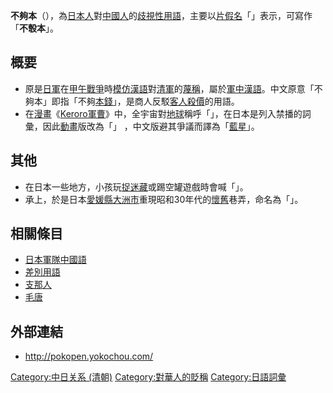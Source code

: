 {{unreferenced|time=2011-01-15T03:57:55+00:00}}
{{noteref|關於「彀」，請參照[[wikt:彀|wikt:彀]]。}}
{{japanese|japanese=不彀本|kana=ポコペン|romaji=Pokopen}}

'''不夠本'''（{{lang-ja|不彀本}}），為[[日本人|日本人]]對[[中國人|中國人]]的[[歧視性用語|歧視性用語]]，主要以[[片假名|片假名]]「{{lang|ja|ポコペン}}」表示，可寫作「'''不彀本'''」。

== 概要 ==
*原是[[日軍|日軍]]在[[甲午戰爭|甲午戰爭]]時[[模仿|模仿]][[漢語|漢語]]對[[清軍|清軍]]的[[蔑稱|蔑稱]]，屬於[[日軍漢語|軍中漢語]]。中文原意「不夠本」即指「不夠[[成本|本錢]]」，是商人反駁[[客人|客人]][[殺價|殺價]]的用語。
*在[[漫畫|漫畫]]《[[Keroro軍曹|Keroro軍曹]]》中，全宇宙對[[地球|地球]]稱呼「{{lang|ja|ポコペン}}」，在日本是列入禁播的詞彙，因此[[動畫|動畫]]版改為「{{lang|ja|ペコポン}}」<!--賠夠本？-->，中文版避其爭議而譯為「[[藍星|藍星]]」。

== 其他 ==
*在日本一些地方，小孩玩[[捉迷藏|捉迷藏]]或踢空罐遊戲時會喊「{{lang|ja|ポコペン}}」。
*承上，於是日本[[愛媛縣|愛媛縣]][[大洲市|大洲市]]重現昭和30年代的[[懷舊|懷舊]]巷弄，命名為「{{lang|ja|ポコペン横丁}}」。

<!---== 註釋 ==-->
== 相關條目 ==
*[[日本軍隊中國語|日本軍隊中國語]]
*[[差別用語|差別用語]]
*[[支那人|支那人]]
*[[毛唐|毛唐]]

== 外部連結 ==
*http://pokopen.yokochou.com/ {{Wayback|url=http://pokopen.yokochou.com/ |date=20210511074143 }}

[[Category:中日关系_(清朝)|Category:中日关系 (清朝)]]
[[Category:對華人的貶稱|Category:對華人的貶稱]]
[[Category:日語詞彙|Category:日語詞彙]]